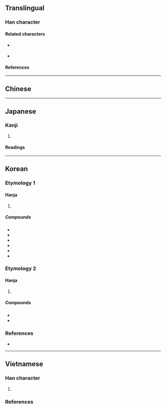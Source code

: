 {{also|畫|画}}
{{character info/new}}
==Translingual==

===Han character===
{{Han char|rn=102|rad=田|as=08|sn=13|four=50772|canj=LGUW|ids=⿳𦘒一⿶凵田}}

====Related characters====
* {{l|mul|畫}} {{q|Orthodox [[Traditional Chinese|traditional form]]}}
* {{l|mul|画}} {{q|[[Simplified Chinese]] and [[shinjitai]] form of {{l|mul|畫}}}}

====References====
{{Han ref|kx=0764.060|dkj=21877|hdz=42549.020|uh=7575}}

----

==Chinese==
{{zh-see|畫|v}}

----

==Japanese==

===Kanji===
{{ja-kanji|grade=|rs=田08}}

# {{alt form|lang=ja|画}}

====Readings====
{{ja-readings
|on=かく, が, かい
|kun=かぎる, はかる, はかりごと, かく
}}

----

==Korean==

===Etymology 1===

====Hanja====
{{ko-hanja|그림|화}}

# {{alt form|lang=ko|畫||{{hanja form of|화|[[picture]]; [[drawing]]; [[painting]]}}}}

=====Compounds=====
{{der-top3|Compounds}}
* {{ko-l|화면|畵面}}
* {{ko-l|화가|畵家}}
* {{ko-l|영화|映畵}}
* {{ko-l|만화|漫畵}}
* {{ko-l|벽화|壁畵}}
* {{ko-l|화룡점정|畵龍點睛}}
{{der-bottom}}

===Etymology 2===

====Hanja====
{{ko-hanja|긋다|그을|획}}

# {{alt form|lang=ko|畫||{{hanja form of|획|to [[draw]] a [[line]]; to [[mark#Verb|mark]]}}}}

=====Compounds=====
{{der-top3|Compounds}}
* {{ko-l|획수|畵數}}
* {{ko-l|획출|畵出}}
{{der-bottom}}

===References===
* {{R:ko:Inmyeongyonghanjapyo}}

{{categorize|ko|Hanja variant forms|sort=화}}

----

==Vietnamese==

===Han character===
{{vi-readings|rs=田08
|hanviet=hoạ-gdhn
|phienthiet=
|nom=vạch-gdhn
}}

# {{alt form|lang=vi|畫||{{han tu form of|hoạ|to [[draw]]}}}}

===References===
<references/>
